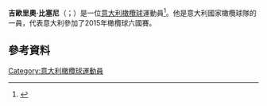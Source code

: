 '''吉歐里奧·比塞尼'''（{{lang-it|Giulio Bisegni}}；{{bd|1992年|4月4日}}）是一位[[意大利|意大利]][[橄欖球|橄欖球]]運動員<ref>{{Cite web |url=http://rugby1823.blogosfere.it/post/505293/rugbymercato-zebre-arriva-bisegni-dalla-lazio/ |title=Zebras, comes from Lazio Bisegni, 13 May 2014 |access-date=2015-11-23 |archive-date=2017-09-24 |archive-url=https://web.archive.org/web/20170924045113/http://rugby1823.blogosfere.it/post/505293/rugbymercato-zebre-arriva-bisegni-dalla-lazio |dead-url=no }}</ref>。他是意大利國家橄欖球隊的一員，代表意大利參加了2015年橄欖球六國賽。
==參考資料==
{{Reflist}}
[[Category:意大利橄欖球運動員|Category:意大利橄欖球運動員]]